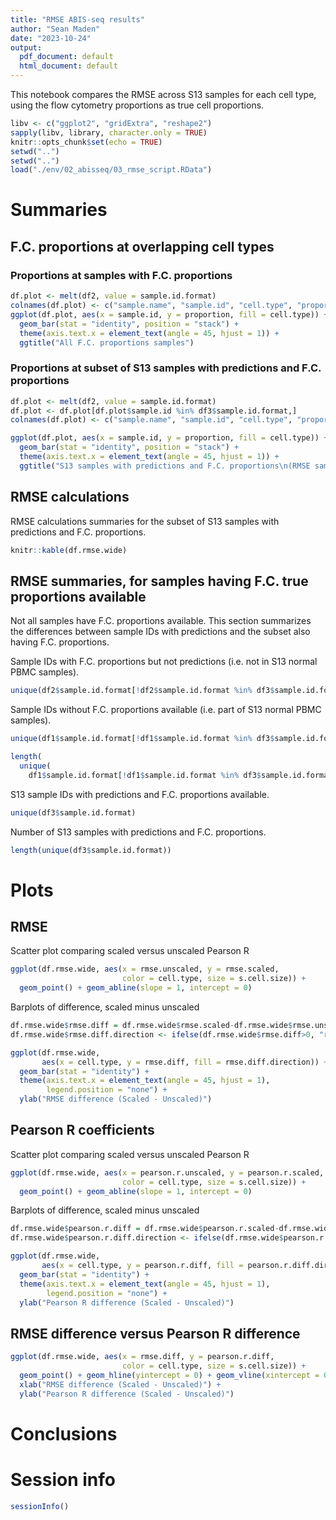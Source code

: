 ```yaml
---
title: "RMSE ABIS-seq results"
author: "Sean Maden"
date: "2023-10-24"
output:
  pdf_document: default
  html_document: default
---
```


This notebook compares the RMSE across S13 samples for each cell type, using the
flow cytometry proportions as true cell proportions.

```r
libv <- c("ggplot2", "gridExtra", "reshape2")
sapply(libv, library, character.only = TRUE)
knitr::opts_chunk$set(echo = TRUE)
setwd("..")
setwd("..")
load("./env/02_abisseq/03_rmse_script.RData")
```

# Summaries

## F.C. proportions at overlapping cell types

### Proportions at samples with F.C. proportions 

```r
df.plot <- melt(df2, value = sample.id.format)
colnames(df.plot) <- c("sample.name", "sample.id", "cell.type", "proportion")
ggplot(df.plot, aes(x = sample.id, y = proportion, fill = cell.type)) + 
  geom_bar(stat = "identity", position = "stack") +
  theme(axis.text.x = element_text(angle = 45, hjust = 1)) +
  ggtitle("All F.C. proportions samples")
```

### Proportions at subset of S13 samples with predictions and F.C. proportions

```r
df.plot <- melt(df2, value = sample.id.format)
df.plot <- df.plot[df.plot$sample.id %in% df3$sample.id.format,]
colnames(df.plot) <- c("sample.name", "sample.id", "cell.type", "proportion")

ggplot(df.plot, aes(x = sample.id, y = proportion, fill = cell.type)) + 
  geom_bar(stat = "identity", position = "stack") +
  theme(axis.text.x = element_text(angle = 45, hjust = 1)) +
  ggtitle("S13 samples with predictions and F.C. proportions\n(RMSE samples)")
```

## RMSE calculations

RMSE calculations summaries for the subset of S13 samples with predictions and 
F.C. proportions.

```r
knitr::kable(df.rmse.wide)
```

## RMSE summaries, for samples having F.C. true proportions available

Not all samples have F.C. proportions available. This section summarizes the 
differences between sample IDs with predictions and the subset also having
F.C. proportions.

Sample IDs with F.C. proportions but not predictions (i.e. not in S13 normal 
PBMC samples).

```r
unique(df2$sample.id.format[!df2$sample.id.format %in% df3$sample.id.format])
```
Sample IDs without F.C. proportions available (i.e. part of S13 normal PBMC 
samples).

```r
unique(df1$sample.id.format[!df1$sample.id.format %in% df3$sample.id.format])
```

```r
length(
  unique(
    df1$sample.id.format[!df1$sample.id.format %in% df3$sample.id.format]))
```

S13 sample IDs with predictions and F.C. proportions available.

```r
unique(df3$sample.id.format)
```

Number of S13 samples with predictions and F.C. proportions.

```r
length(unique(df3$sample.id.format))
```

# Plots

## RMSE

Scatter plot comparing scaled versus unscaled Pearson R

```r
ggplot(df.rmse.wide, aes(x = rmse.unscaled, y = rmse.scaled,
                         color = cell.type, size = s.cell.size)) + 
  geom_point() + geom_abline(slope = 1, intercept = 0)
```

Barplots of difference, scaled minus unscaled

```r
df.rmse.wide$rmse.diff = df.rmse.wide$rmse.scaled-df.rmse.wide$rmse.unscaled
df.rmse.wide$rmse.diff.direction <- ifelse(df.rmse.wide$rmse.diff>0, "red", "blue")

ggplot(df.rmse.wide, 
       aes(x = cell.type, y = rmse.diff, fill = rmse.diff.direction)) + 
  geom_bar(stat = "identity") + 
  theme(axis.text.x = element_text(angle = 45, hjust = 1),
        legend.position = "none") +
  ylab("RMSE difference (Scaled - Unscaled)")
```

## Pearson R coefficients

Scatter plot comparing scaled versus unscaled Pearson R

```r
ggplot(df.rmse.wide, aes(x = pearson.r.unscaled, y = pearson.r.scaled,
                         color = cell.type, size = s.cell.size)) + 
  geom_point() + geom_abline(slope = 1, intercept = 0)
```

Barplots of difference, scaled minus unscaled

```r
df.rmse.wide$pearson.r.diff = df.rmse.wide$pearson.r.scaled-df.rmse.wide$pearson.r.unscaled
df.rmse.wide$pearson.r.diff.direction <- ifelse(df.rmse.wide$pearson.r.diff>0, "red", "blue")

ggplot(df.rmse.wide, 
       aes(x = cell.type, y = pearson.r.diff, fill = pearson.r.diff.direction)) + 
  geom_bar(stat = "identity") + 
  theme(axis.text.x = element_text(angle = 45, hjust = 1),
        legend.position = "none") +
  ylab("Pearson R difference (Scaled - Unscaled)")
```

## RMSE difference versus Pearson R difference

```r
ggplot(df.rmse.wide, aes(x = rmse.diff, y = pearson.r.diff,
                         color = cell.type, size = s.cell.size)) + 
  geom_point() + geom_hline(yintercept = 0) + geom_vline(xintercept = 0) +
  xlab("RMSE difference (Scaled - Unscaled)") +
  ylab("Pearson R difference (Scaled - Unscaled)")
```

# Conclusions

# Session info

```r
sessionInfo()
```
